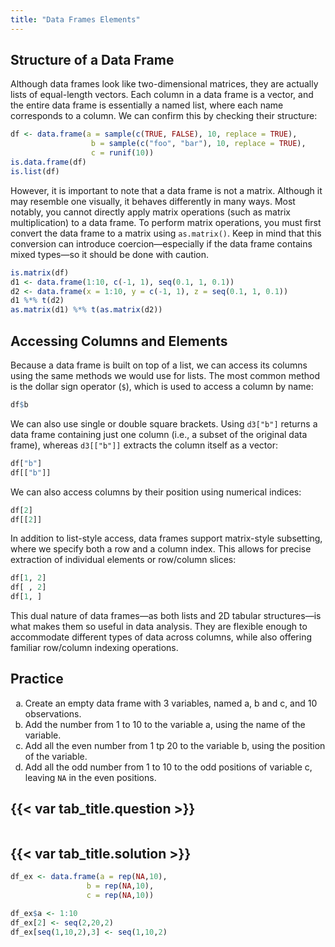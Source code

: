 ```yaml
---
title: "Data Frames Elements"
---
```


## Structure of a Data Frame

Although data frames look like two-dimensional matrices, they are actually lists of equal-length vectors. Each column in a data frame is a vector, and the entire data frame is essentially a named list, where each name corresponds to a column. We can confirm this by checking their structure:


```r
df <- data.frame(a = sample(c(TRUE, FALSE), 10, replace = TRUE),
                  b = sample(c("foo", "bar"), 10, replace = TRUE),
                  c = runif(10))
is.data.frame(df)  
is.list(df)       
```

However, it is important to note that a data frame is not a matrix. Although it may resemble one visually, it behaves differently in many ways. Most notably, you cannot directly apply matrix operations (such as matrix multiplication) to a data frame. To perform matrix operations, you must first convert the data frame to a matrix using `as.matrix()`. Keep in mind that this conversion can introduce coercion—especially if the data frame contains mixed types—so it should be done with caution.

```r
is.matrix(df)       
d1 <- data.frame(1:10, c(-1, 1), seq(0.1, 1, 0.1))
d2 <- data.frame(x = 1:10, y = c(-1, 1), z = seq(0.1, 1, 0.1))
d1 %*% t(d2)        
as.matrix(d1) %*% t(as.matrix(d2))  
```

## Accessing Columns and Elements

Because a data frame is built on top of a list, we can access its columns using the same methods we would use for lists. The most common method is the dollar sign operator (`$`), which is used to access a column by name:

```r
df$b
```

We can also use single or double square brackets. Using `d3["b"]` returns a data frame containing just one column (i.e., a subset of the original data frame), whereas `d3[["b"]]` extracts the column itself as a vector:

```r
df["b"]     
df[["b"]]   
```

We can also access columns by their position using numerical indices:

```r
df[2]       
df[[2]]     
```

In addition to list-style access, data frames support matrix-style subsetting, where we specify both a row and a column index. This allows for precise extraction of individual elements or row/column slices:

```r
df[1, 2]    
df[ , 2]    
df[1, ]    
```

This dual nature of data frames—as both lists and 2D tabular structures—is what makes them so useful in data analysis. They are flexible enough to accommodate different types of data across columns, while also offering familiar row/column indexing operations.

::: practice

## Practice

a. Create an empty data frame with 3 variables, named a, b and c, and 10 observations.
b. Add the number from 1 to 10 to the variable a, using the name of the variable.
c. Add all the even number from 1 tp 20 to the variable b, using the position of the variable.
d. Add all the odd number from 1 to 10 to the odd positions of variable c, leaving `NA` in the even positions. 

:::: {.panel-tabset}
## {{< var tab_title.question >}}

```webr-r

```

## {{< var tab_title.solution >}}

```r

df_ex <- data.frame(a = rep(NA,10),
                 b = rep(NA,10),
                 c = rep(NA,10))

df_ex$a <- 1:10
df_ex[2] <- seq(2,20,2)
df_ex[seq(1,10,2),3] <- seq(1,10,2)
```
::::

:::


